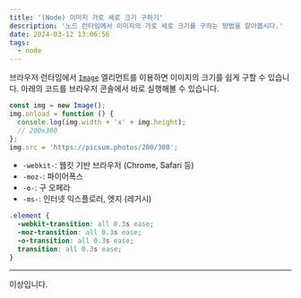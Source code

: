 ```yaml
---
title: '(Node) 이미지 가로 세로 크기 구하기'
description: '노드 런타임에서 이미지의 가로 세로 크기를 구하는 방법을 알아봅시다.'
date: 2024-03-12 13:06:56
tags:
  - node
---
```


브라우저 런타임에서 [`Image`](https://developer.mozilla.org/en-US/docs/Web/API/HTMLImageElement/Image) 엘리먼트를 이용하면 이미지의 크기를 쉽게 구할 수 있습니다.
아래의 코드를 브라우저 콘솔에서 바로 실행해볼 수 있습니다.

```js
const img = new Image();
img.onload = function () {
  console.log(img.width + 'x' + img.height);
  // 200x300
};
img.src = 'https://picsum.photos/200/300';
```

- `-webkit-`: 웹킷 기반 브라우저 (Chrome, Safari 등)
- `-moz-`: 파이어폭스
- `-o-`: 구 오페라
- `-ms-`: 인터넷 익스플로러, 엣지 (레거시)

```css
.element {
  -webkit-transition: all 0.3s ease;
  -moz-transition: all 0.3s ease;
  -o-transition: all 0.3s ease;
  transition: all 0.3s ease;
}
```

---

이상입니다.
